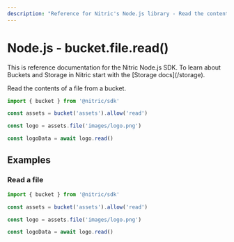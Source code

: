```yaml
---
description: "Reference for Nitric's Node.js library - Read the contents of a file from a bucket."
---
```


# Node.js - bucket.file.read()

<Note>
  This is reference documentation for the Nitric Node.js SDK. To learn about
  Buckets and Storage in Nitric start with the [Storage docs](/storage).
</Note>

Read the contents of a file from a bucket.

```javascript
import { bucket } from '@nitric/sdk'

const assets = bucket('assets').allow('read')

const logo = assets.file('images/logo.png')

const logoData = await logo.read()
```

## Examples

### Read a file

```javascript
import { bucket } from '@nitric/sdk'

const assets = bucket('assets').allow('read')

const logo = assets.file('images/logo.png')

const logoData = await logo.read()
```
